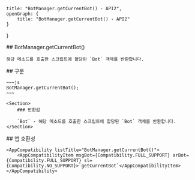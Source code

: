 
    title: "BotManager.getCurrentBot() - API2",
    openGraph: {
        title: "BotManager.getCurrentBot() - API2"
    }
}

<Section>
    ## BotManager.getCurrentBot()

    해당 메소드를 호출한 스크립트에 할당된 `Bot` 객체를 반환합니다.
</Section>
<Section>
    ## 구문

    ~~~js
    BotManager.getCurrentBot();
    ~~~

    <Section>
        ### 반환값

        `Bot` - 해당 메소드를 호출한 스크립트에 할당된 `Bot` 객체를 반환합니다.
    </Section>
</Section>
<Section>
    ## 앱 호환성

    <AppCompatibility listTitle="BotManager.getCurrentBot()">
        <AppCompatibilityItem msgBot={Compatibility.FULL_SUPPORT} arBot={Compatibility.FULL_SUPPORT} sl={Compatibility.NO_SUPPORT}>`getCurrentBot`</AppCompatibilityItem>
    </AppCompatibility>
</Section>